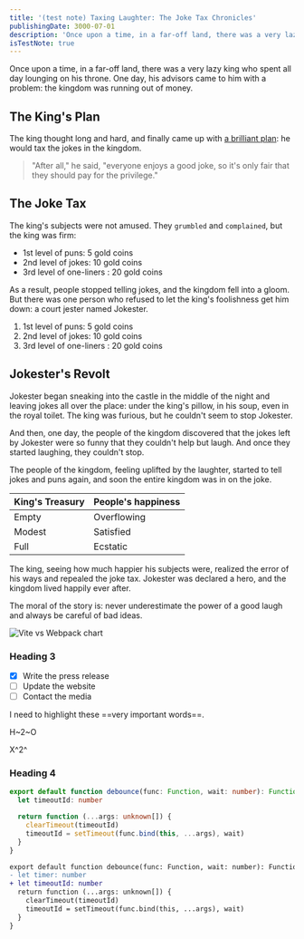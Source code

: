 ```yaml
---
title: '(test note) Taxing Laughter: The Joke Tax Chronicles'
publishingDate: 3000-07-01
description: 'Once upon a time, in a far-off land, there was a very lazy king who spent all day lounging on his throne. One day, his advisors came to him with a problem: the kingdom was running out of money.'
isTestNote: true
---
```


Once upon a time, in a far-off land, there was a very lazy king who spent all day lounging on his throne. One day, his advisors came to him with a problem: the kingdom was running out of money.

## The King's Plan

The king thought long and hard, and finally came up with [a brilliant plan](): he would tax the jokes in the kingdom.

> "After all," he said, "everyone enjoys a good joke, so it's only fair that they should pay for the privilege."

## The Joke Tax

The king's subjects were not amused. They `grumbled` and `complained`, but the king was firm:

- 1st level of puns: 5 gold coins
- 2nd level of jokes: 10 gold coins
- 3rd level of one-liners : 20 gold coins

As a result, people stopped telling jokes, and the kingdom fell into a gloom. But there was one person who refused to let the king's foolishness get him down: a court jester named Jokester.

1. 1st level of puns: 5 gold coins
2. 2nd level of jokes: 10 gold coins
3. 3rd level of one-liners : 20 gold coins

## Jokester's Revolt

Jokester began sneaking into the castle in the middle of the night and leaving jokes all over the place: under the king's pillow, in his soup, even in the royal toilet. The king was furious, but he couldn't seem to stop Jokester.

And then, one day, the people of the kingdom discovered that the jokes left by Jokester were so funny that they couldn't help but laugh. And once they started laughing, they couldn't stop.

The people of the kingdom, feeling uplifted by the laughter, started to tell jokes and puns again, and soon the entire kingdom was in on the joke.

| King's Treasury | People's happiness |
| --------------- | ------------------ |
| Empty           | Overflowing        |
| Modest          | Satisfied          |
| Full            | Ecstatic           |

The king, seeing how much happier his subjects were, realized the error of his ways and repealed the joke tax. Jokester was declared a hero, and the kingdom lived happily ever after.

The moral of the story is: never underestimate the power of a good laugh and always be careful of bad ideas.

![Vite vs Webpack chart](../../../shared/assets/images/vite-vs-webpack.jpg)

### Heading 3

- [x] Write the press release
- [ ] Update the website
- [ ] Contact the media

I need to highlight these ==very important words==.

H~2~O

X^2^

### Heading 4

```ts
export default function debounce(func: Function, wait: number): Function {
  let timeoutId: number

  return function (...args: unknown[]) {
    clearTimeout(timeoutId)
    timeoutId = setTimeout(func.bind(this, ...args), wait)
  }
}
```

```diff
export default function debounce(func: Function, wait: number): Function {
- let timer: number
+ let timeoutId: number
  return function (...args: unknown[]) {
    clearTimeout(timeoutId)
    timeoutId = setTimeout(func.bind(this, ...args), wait)
  }
}
```
